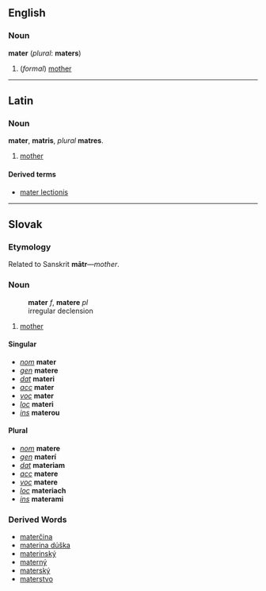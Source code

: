 ==English==
===Noun===
'''mater''' (''plural'': '''maters''')

#(''formal'') [[mother]]

----
==Latin==
===Noun===
'''mater''', '''matris''', ''plural'' '''matres'''.

# [[mother]]

====Derived terms====
*[[mater lectionis]]

----

==Slovak==
=== Etymology ===
Related to Sanskrit '''mātr'''&mdash;''mother''.
=== Noun ===
:'''mater''' ''f'', '''matere''' ''pl''
: irregular declension
# [[mother]]

==== Singular ====
* ''[[nominative|nom]]'' '''mater'''
* ''[[genitive|gen]]'' '''matere'''
* ''[[dative|dat]]'' '''materi'''
* ''[[accusative|acc]]'' '''mater'''
* ''[[vocative|voc]]'' '''mater'''
* ''[[locative|loc]]'' '''materi'''
* ''[[instrumental|ins]]'' '''materou'''
==== Plural ====
* ''[[nominative|nom]]'' '''matere'''
* ''[[genitive|gen]]'' '''materí'''
* ''[[dative|dat]]'' '''materiam'''
* ''[[accusative|acc]]'' '''matere'''
* ''[[vocative|voc]]'' '''matere'''
* ''[[locative|loc]]'' '''materiach'''
* ''[[instrumental|ins]]'' '''materami'''
=== Derived Words ===
* [[materčina]]
* [[materina dúška]]
* [[materinský]]
* [[materný]]
* [[materský]]
* [[materstvo]]